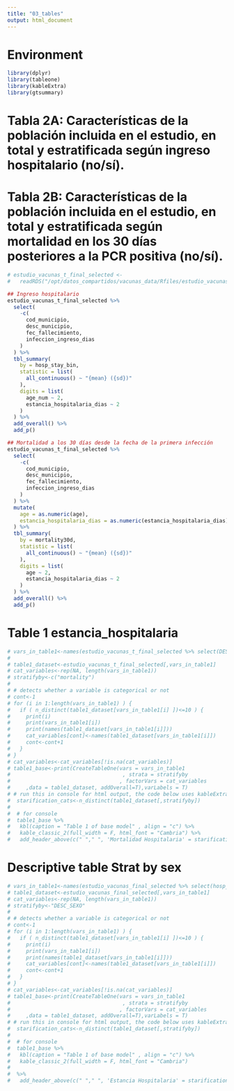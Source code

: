 ```yaml
---
title: "03_tables"
output: html_document
---
```


# Environment

```r
library(dplyr)
library(tableone)
library(kableExtra)
library(gtsummary)
```

# Tabla 2A: Características de la población incluida en el estudio, en total y estratificada según ingreso hospitalario (no/sí).
# Tabla 2B: Características de la población incluida en el estudio, en total y estratificada según mortalidad en los 30 días posteriores a la PCR positiva (no/sí).

```r
# estudio_vacunas_t_final_selected <-
#   readRDS("/opt/datos_compartidos/vacunas_data/Rfiles/estudio_vacunas_t_final_selected.rds")

## Ingreso hospitalario
estudio_vacunas_t_final_selected %>%
  select(
    -c(
      cod_municipio,
      desc_municipio,
      fec_fallecimiento,
      infeccion_ingreso_dias
    )
  ) %>%
  tbl_summary(
    by = hosp_stay_bin,
    statistic = list(
      all_continuous() ~ "{mean} ({sd})"
    ),
    digits = list(
      age_num ~ 2,
      estancia_hospitalaria_dias ~ 2
    )
  ) %>% 
  add_overall() %>% 
  add_p()

## Mortalidad a los 30 días desde la fecha de la primera infección
estudio_vacunas_t_final_selected %>%
  select(
    -c(
      cod_municipio,
      desc_municipio,
      fec_fallecimiento,
      infeccion_ingreso_dias
    )
  ) %>%
  mutate(
    age = as.numeric(age),
    estancia_hospitalaria_dias = as.numeric(estancia_hospitalaria_dias)
  ) %>%
  tbl_summary(
    by = mortality30d,
    statistic = list(
      all_continuous() ~ "{mean} ({sd})"
    ),
    digits = list(
      age ~ 2,
      estancia_hospitalaria_dias ~ 2
    )
  ) %>%
  add_overall() %>%
  add_p()
```


# Table 1 estancia_hospitalaria

```r
# vars_in_table1<-names(estudio_vacunas_t_final_selected %>% select(DESC_SEXO, age, asma ,cardiopatia.isquemica , cirrosis.hepatica , diabetes , epoc , hepatopatia.cronica.excepto.cirrosis , hipertension , insuficiencia.cardiaca , insuficiencia.renal.cronica , cancer_organo_solido , cancer_hematologico , vih , infecc_covid_num , pautas_covid,infecc_covid_num,,estancia_hospitalaria_dias,hosp_stay_bin,icu_stay_bin,infeccion_ingreso_dias,covid_first_name,covid_first_date,covid_full_name,covid_full_date,cancer_organo_solido,cancer_hematologico, mortality ) )
# 
# table1_dataset<-estudio_vacunas_t_final_selected[,vars_in_table1]
# cat_variables<-rep(NA, length(vars_in_table1))
# stratifyby<-c("mortality")
#  
# # detects whether a variable is categorical or not
# cont<-1
# for (i in 1:length(vars_in_table1) ) {
#   if ( n_distinct(table1_dataset[vars_in_table1[i] ])<=10 ) {
#     print(i)
#     print(vars_in_table1[i])
#     print(names(table1_dataset[vars_in_table1[i]]))
#     cat_variables[cont]<-names(table1_dataset[vars_in_table1[i]])
#     cont<-cont+1
#   }
# }  
# cat_variables<-cat_variables[!is.na(cat_variables)]
# table1_base<-print(CreateTableOne(vars = vars_in_table1
#                                    , strata = stratifyby
#                                   , factorVars = cat_variables
#     ,data = table1_dataset, addOverall=T),varLabels = T)
# # run this in console for html output, the code below uses kableExtra::
#  starification_cats<-n_distinct(table1_dataset[,stratifyby])
# 
#  # for console
#  table1_base %>%
#   kbl(caption = "Table 1 of base model" , align = "c") %>%
#   kable_classic_2(full_width = F, html_font = "Cambria") %>%
#   add_header_above(c(" "," ", 'Mortalidad Hospitalaria' = starification_cats,"",""))
```

# Descriptive table Strat by sex

```r
# vars_in_table1<-names(estudio_vacunas_final_selected %>% select(hosp_stay_bin, icu_stay_bin , age , DESC_SEXO , RESIDE_RESIDENCIA , GRUPO_7 , cancer , VIH , EPOC , ASMA , INSUF_CARDIACA , CARDIOPATÍA_ISQUÉMCIA , HEPATOPATIA_CRÓNICA , CIRROSIS , INSUF_RENAL_CRÓNICA,vac_COV_Neumo_Gripe ) ) 
# table1_dataset<-estudio_vacunas_final_selected[,vars_in_table1]
# cat_variables<-rep(NA, length(vars_in_table1))
# stratifyby<-"DESC_SEXO"
#  
# # detects whether a variable is categorical or not
# cont<-1
# for (i in 1:length(vars_in_table1) ) {
#   if ( n_distinct(table1_dataset[vars_in_table1[i] ])<=10 ) {
#     print(i)
#     print(vars_in_table1[i])
#     print(names(table1_dataset[vars_in_table1[i]]))
#     cat_variables[cont]<-names(table1_dataset[vars_in_table1[i]])
#     cont<-cont+1
#   }
# }  
# cat_variables<-cat_variables[!is.na(cat_variables)]
# table1_base<-print(CreateTableOne(vars = vars_in_table1
#                                    , strata = stratifyby
#                                   , factorVars = cat_variables
#     ,data = table1_dataset, addOverall=T),varLabels = T)
# # run this in console for html output, the code below uses kableExtra::
#  starification_cats<-n_distinct(table1_dataset[,stratifyby])
# 
#  # for console
#  table1_base %>%
#   kbl(caption = "Table 1 of base model" , align = "c") %>%
#   kable_classic_2(full_width = F, html_font = "Cambria")
#  
#  %>%
#   add_header_above(c(" "," ", 'Estancia Hospitalaria' = starification_cats," ", "" ))
```

